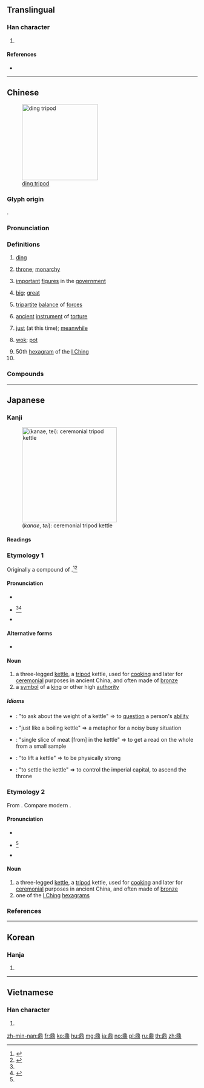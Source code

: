 {{character info/new}}
==Translingual==
{{stroke order|type=animate}}

===Han character===
{{Han char|rn=206|rad=鼎|as=00|sn=13|four=22221|canj=BUVML}}

# {{mul-kangxi radical-def}}

====References====
* {{Han ref|kx=1525.080|dkj=48315|dj=2060.200|hdz=74740.010|uh=9F0E|ud=40718|bh=B9A9|bd=47529}}

----

==Chinese==
{{zh-forms}}
{{wikipedia|lang=zh}}
[[Image:Liu Ding.jpg|200px|thumb|right|[[w:ding (vessel)|ding tripod]]]]

===Glyph origin===
{{Han etym}}
{{liushu|p}}.

===Pronunciation===
{{zh-pron
|m=dǐng
|c=ding2
|h=pfs=tín
|md=diāng/dīng
|md_note=diāng - vernacular; dīng - literary
|mn=tiáⁿ/téng
|mn_note=tiáⁿ - vernacular; téng - literary
|w=2tin
|mc=y
|oc=y
|cat=n,a,adv,pn
}}

===Definitions===
{{zh-hanzi}}

# [[ding]] {{gloss|[[ancient]] [[large]], [[three]]-[[leg]]ged [[bronze]] [[cauldron]] for [[cooking]] or [[sacrificial]] [[ritual]]s}}
# {{lb|zh|figurative}} [[throne]]; [[monarchy]]
# {{lb|zh|figurative|historical}} [[important]] [[figure]]s in the [[government]]
# {{lb|zh|figurative}} [[big]]; [[great]]
# {{lb|zh|figurative}} [[tripartite]] [[balance]] of [[force]]s
# {{lb|zh|historical}} [[ancient]] [[instrument]] of [[torture]]
# {{lb|zh|literary}} [[just]] (at this time); [[meanwhile]]
# {{lb|zh|Min}} [[wok]]; [[pot]]
# 50th [[hexagram]] of the [[I Ching]]
# {{surname|lang=zh}}

===Compounds===
{{zh-der|人聲鼎沸|一代鼎臣|一言九鼎|三分鼎立|三分鼎足|三牲五鼎|三足鼎立|三鼎甲|丹鼎|九鼎|九鼎大呂|刀鋸鼎鑊|刑鼎|列鼎|列鼎而食|列鼎重裀|功銘鼎彝|問鼎|嘗鼎一臠|四海鼎沸|夏鼎|大名鼎鼎|大烹五鼎|天下鼎沸|定鼎|定鼎訏謨|寶鼎|寶鼎勛章|幕燕鼎魚|庖鼎|扛鼎|扛鼎士|扛鼎拔山|折鼎覆餗|拔山扛鼎|拔山舉鼎|擊鐘陳鼎|擊鐘鼎食|方鼎|易順鼎|春秋鼎盛|晉鑄刑鼎|曶鼎|染指於鼎|楚莊問鼎|槐鼎|毛公鼎|沸鼎|湯鼎|潛圖問鼎|烹飪鼎鼐|牛鼎烹雞|瓦棺篆鼎|移鼎|立鼎安爐|笙歌鼎沸|筆力扛鼎|舉鼎拔山|舉鼎絕臏|舉鼎觀畫|茶鼎|藍蔭鼎|覆鼎|觀鼎|調和鼎鼐|調鼎|讒鼎|負鼎|負鼎之願|贗鼎|身膏鼎鑊|遷鼎|郜鼎|重裀列鼎|金鼎獎|鐘鳴鼎食|鐘鼎|鐘鼎之家|鐘鼎文|鐘鼎款識|鐘鼎高門|鑄鼎象物|陳鼎擊鐘|革故鼎新|革舊鼎新|香火鼎盛|鳴鐘列鼎|鼎位|鼎俎|鼎元|鼎元之分|鼎力|鼎力玉成|鼎力相助|鼎峙|鼎席|鼎彝|鼎折足|鼎新|鼎新革故|鼎族|鼎沸|鼎沸不絕|鼎湖|鼎甲|鼎盛|鼎祚|鼎立|鼎臣|鼎足|鼎足三分|鼎足之勢|鼎足而立|鼎輔|鼎邊銼|鼎鍾|鼎鑊|鼎鑊刀鋸|鼎革|鼎食|鼎食鳴鐘|鼎鼎|鼎鼎大名|鼎鼎有名|鼎鼐|鼎鼐臣|鼎鼐調和|龜鼎}}

----

==Japanese==

===Kanji===
{{ja-kanji|grade=n|rs=鼎00}}
[[File:Liu_Ding.jpg|thumb|250px|{{lang|ja|鼎}} (''kanae'', ''tei''): ceremonial tripod kettle]]

====Readings====
{{ja-readings
|goon=[[ちょう]] (chō)
|kanon=[[てい]] (tei)
|kun=[[かなえ]] (kanae)
|nanori=[[かね]] (kane)
}}

===Etymology 1===
{{ja-kanjitab|かなえ|yomi=kun}}
Originally a compound of {{compound|lang=ja|sort=かなえ|金|tr1=kana|t1=metal|瓮|tr2=he|t2=a pot or pan for holding food or beverages}}.<ref name="KDJ">{{R:Kokugo Dai Jiten}}</ref><ref name="DJR">{{R:Daijirin}}</ref>

====Pronunciation====
* {{l|ja|sc=Latn|訓読み|Kun'yomi}}
* {{ja-accent-common|h|か|なえ}}<ref name="DJR"/><ref name="SMK">{{R:Shinmeikai5}}</ref>
* {{IPA|lang=ja|[ka̠na̠e̞]}}

====Alternative forms====
* {{ja-l|釜}} {{qualifier|less common}}

====Noun====
{{ja-noun|かなえ|hhira=かなへ}}

# a three-legged [[kettle]], a [[tripod]] kettle, used for [[cooking]] and later for [[ceremonial]] purposes in ancient China, and often made of [[bronze]]
# a [[symbol]] of a [[king]] or other high [[authority]]

=====Idioms=====
* {{ja-r|鼎の軽重を問う|かなえ の けいじゅう を とう}}: "to ask about the weight of a kettle" ⇒ to [[question]] a person's [[ability]]
* {{ja-r|鼎の沸くが如し|かなえ の わく が ごとし}}: "just like a boiling kettle" ⇒ a metaphor for a noisy busy situation
* {{ja-r|鼎の中の一切れの肉|かなえ の なか の ひときれ の にく}}: "single slice of meat [from] in the kettle" ⇒ to get a read on the whole from a small sample
* {{ja-r|鼎を扛ぐ|かなえ を あぐ}}: "to lift a kettle" ⇒ to be physically strong
* {{ja-r|鼎を定む|かなえ を さだむ}}: "to settle the kettle" ⇒ to control the imperial capital, to ascend the throne

===Etymology 2===
{{ja-kanjitab|てい|yomi=on}}
From {{etyl|ltc|ja|sort=てい}} {{m|ltc|鼎|tr=*děng}}. Compare modern {{cog|cmn|鼎|tr=dǐng}}.

====Pronunciation====
* {{l|ja|sc=Latn|音読み|On'yomi}}
* {{ja-accent-common|a|て|い}}<ref name="DJR"/>
* {{IPA|lang=ja|[te̞ː]}}

====Noun====
{{ja-noun|てい}}

# a three-legged [[kettle]], a [[tripod]] kettle, used for [[cooking]] and later for [[ceremonial]] purposes in ancient China, and often made of [[bronze]]
# one of the [[I Ching]] [[hexagram]]s

===References===
<references/>

----

==Korean==

===Hanja===
{{ko-hanja|hangeul=정|eumhun=|rv=jeong|mr=chŏng|y=ceng}}

# {{defn|lang=ko|sort=鼎00}}

----

==Vietnamese==

===Han character===
{{vi-hantu|[[đỉnh]], [[đềnh]], [[đểnh]], [[đễnh]]|rs=鼎00}}

# {{defn|lang=vi|sort=鼎00}}

[[Category:CJKV radicals| ]]

[[zh-min-nan:鼎]]
[[fr:鼎]]
[[ko:鼎]]
[[hu:鼎]]
[[mg:鼎]]
[[ja:鼎]]
[[no:鼎]]
[[pl:鼎]]
[[ru:鼎]]
[[th:鼎]]
[[zh:鼎]]